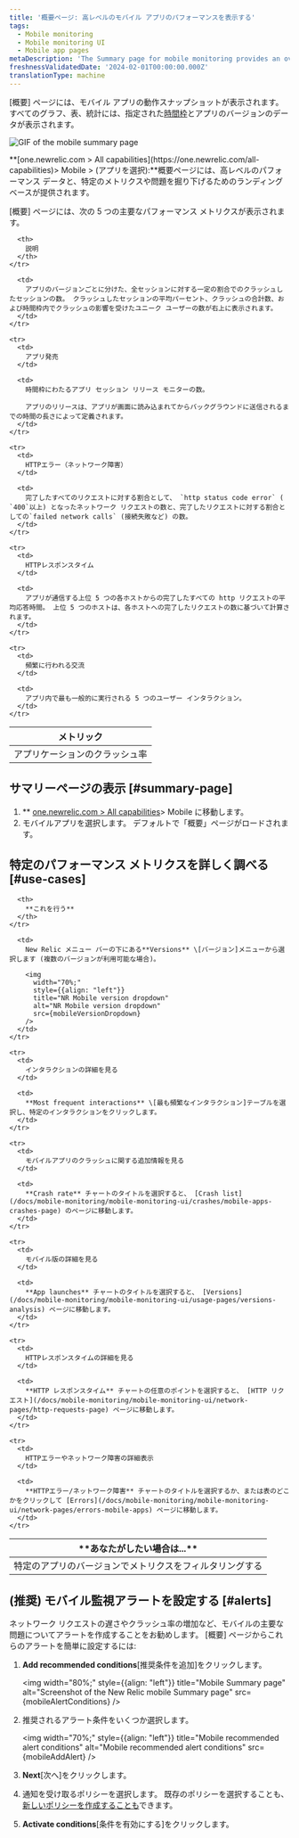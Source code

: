 ```yaml
---
title: '概要ページ: 高レベルのモバイル アプリのパフォーマンスを表示する'
tags:
  - Mobile monitoring
  - Mobile monitoring UI
  - Mobile app pages
metaDescription: 'The Summary page for mobile monitoring provides an overview of HTTP requests, active users, interactions, errors or network failures, and recent events.'
freshnessValidatedDate: '2024-02-01T00:00:00.000Z'
translationType: machine
---
```







\[概要] ページには、モバイル アプリの動作スナップショットが表示されます。 すべてのグラフ、表、統計には、指定された[時間枠](/docs/query-your-data/explore-query-data/dashboards/manage-your-dashboard/#dash-time-picker)とアプリのバージョンのデータが表示されます。

<img
  title="Mobile summary page"
  alt="GIF of the mobile summary page"
  src={mobileSummaryGif}
/>

<figcaption>
  **[one.newrelic.com > All capabilities](https://one.newrelic.com/all-capabilities)> Mobile > (アプリを選択):**概要ページには、高レベルのパフォーマンス データと、特定のメトリクスや問題を掘り下げるためのランディング ベースが提供されます。
</figcaption>

\[概要] ページには、次の 5 つの主要なパフォーマンス メトリクスが表示されます。

<table>
  <thead>
    <tr>
      <th width={200}>
        メトリック
      </th>

      <th>
        説明
      </th>
    </tr>
  </thead>

  <tbody>
    <tr>
      <td>
        アプリケーションのクラッシュ率
      </td>

      <td>
        アプリのバージョンごとに分けた、全セッションに対する一定の割合でのクラッシュしたセッションの数。 クラッシュしたセッションの平均パーセント、クラッシュの合計数、および時間枠内でクラッシュの影響を受けたユニーク ユーザーの数が右上に表示されます。
      </td>
    </tr>

    <tr>
      <td>
        アプリ発売
      </td>

      <td>
        時間枠にわたるアプリ セッション リリース モニターの数。

        アプリのリリースは、アプリが画面に読み込まれてからバックグラウンドに送信されるまでの時間の長さによって定義されます。
      </td>
    </tr>

    <tr>
      <td>
        HTTPエラー（ネットワーク障害）
      </td>

      <td>
        完了したすべてのリクエストに対する割合として、 `http status code error` ( `400`以上) となったネットワーク リクエストの数と、完了したリクエストに対する割合としての`failed network calls` (接続失敗など) の数。
      </td>
    </tr>

    <tr>
      <td>
        HTTPレスポンスタイム
      </td>

      <td>
        アプリが通信する上位 5 つの各ホストからの完了したすべての http リクエストの平均応答時間。 上位 5 つのホストは、各ホストへの完了したリクエストの数に基づいて計算されます。
      </td>
    </tr>

    <tr>
      <td>
        頻繁に行われる交流
      </td>

      <td>
        アプリ内で最も一般的に実行される 5 つのユーザー インタラクション。
      </td>
    </tr>
  </tbody>
</table>

## サマリーページの表示 [#summary-page]

1. \*\* [one.newrelic.com > All capabilities](https://one.newrelic.com/all-capabilities)> Mobile に移動します。
2. モバイルアプリを選択します。 デフォルトで「概要」ページがロードされます。

## 特定のパフォーマンス メトリクスを詳しく調べる [#use-cases]

<table>
  <thead>
    <tr>
      <th width={200}>
        **あなたがしたい場合は...**
      </th>

      <th>
        **これを行う**
      </th>
    </tr>
  </thead>

  <tbody>
    <tr>
      <td>
        特定のアプリのバージョンでメトリクスをフィルタリングする
      </td>

      <td>
        New Relic メニュー バーの下にある**Versions** \[バージョン]メニューから選択します (複数のバージョンが利用可能な場合)。

        <img
          width="70%;"
          style={{align: "left"}}
          title="NR Mobile version dropdown"
          alt="NR Mobile version dropdown"
          src={mobileVersionDropdown}
        />
      </td>
    </tr>

    <tr>
      <td>
        インタラクションの詳細を見る
      </td>

      <td>
        **Most frequent interactions** \[最も頻繁なインタラクション]テーブルを選択し、特定のインタラクションをクリックします。
      </td>
    </tr>

    <tr>
      <td>
        モバイルアプリのクラッシュに関する追加情報を見る
      </td>

      <td>
        **Crash rate** チャートのタイトルを選択すると、 [Crash list](/docs/mobile-monitoring/mobile-monitoring-ui/crashes/mobile-apps-crashes-page) のページに移動します。
      </td>
    </tr>

    <tr>
      <td>
        モバイル版の詳細を見る
      </td>

      <td>
        **App launches** チャートのタイトルを選択すると、 [Versions](/docs/mobile-monitoring/mobile-monitoring-ui/usage-pages/versions-analysis) ページに移動します。
      </td>
    </tr>

    <tr>
      <td>
        HTTPレスポンスタイムの詳細を見る
      </td>

      <td>
        **HTTP レスポンスタイム** チャートの任意のポイントを選択すると、 [HTTP リクエスト](/docs/mobile-monitoring/mobile-monitoring-ui/network-pages/http-requests-page) ページに移動します。
      </td>
    </tr>

    <tr>
      <td>
        HTTPエラーやネットワーク障害の詳細表示
      </td>

      <td>
        **HTTPエラー/ネットワーク障害** チャートのタイトルを選択するか、または表のどこかをクリックして [Errors](/docs/mobile-monitoring/mobile-monitoring-ui/network-pages/errors-mobile-apps) ページに移動します。
      </td>
    </tr>
  </tbody>
</table>

## (推奨) モバイル監視アラートを設定する [#alerts]

ネットワーク リクエストの遅さやクラッシュ率の増加など、モバイルの主要な問題についてアラートを作成することをお勧めします。 \[概要] ページからこれらのアラートを簡単に設定するには:

1. **Add recommended conditions**\[推奨条件を追加]をクリックします。

   <img
     width="80%;"
     style={{align: "left"}}
     title="Mobile Summary page"
     alt="Screenshot of the New Relic mobile Summary page"
     src={mobileAlertConditions}
   />


2. 推奨されるアラート条件をいくつか選択します。

   <img
     width="70%;"
     style={{align: "left"}}
     title="Mobile recommended alert conditions"
     alt="Mobile recommended alert conditions"
     src={mobileAddAlert}
   />

3. **Next**\[次へ]をクリックします。

4. 通知を受け取るポリシーを選択します。 既存のポリシーを選択することも、 [新しいポリシーを作成することも](/docs/alerts-applied-intelligence/new-relic-alerts/alert-policies/create-edit-or-find-alert-policy/#alert-policy-name)できます。

5. **Activate conditions**\[条件を有効にする]をクリックします。